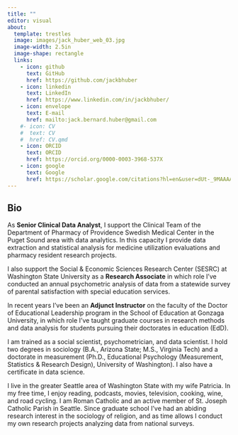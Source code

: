 ```yaml
---
title: ""
editor: visual
about: 
  template: trestles
  image: images/jack_huber_web_03.jpg
  image-width: 2.5in
  image-shape: rectangle
  links:
    - icon: github
      text: GitHub
      href: https://github.com/jackbhuber
    - icon: linkedin
      text: LinkedIn
      href: https://www.linkedin.com/in/jackbhuber/
    - icon: envelope
      text: E-mail
      href: mailto:jack.bernard.huber@gmail.com
    #- icon: CV
    #  text: CV
    #  href: CV.qmd
    - icon: ORCID
      text: ORCID
      href: https://orcid.org/0000-0003-3968-537X
    - icon: google
      text: Google
      href: https://scholar.google.com/citations?hl=en&user=dUt-_9MAAAAJ&view_op=list_works&gmla=AJsN-F5ItHsXL2NzbPuomfVm6jO2FKvvwNDIQLS48WQwMDc8qF-fwqnUV95iJfCfNsf9IDbq3R1O4cHjP8RY4gMG8weuRyJlio-o0UUPJObSiBOCQJGJXNo
---
```


## Bio

As **Senior Clinical Data Analyst**, I support the Clinical Team of the Department of Pharmacy of Providence Swedish Medical Center in the Puget Sound area with data analytics. In this capacity I provide data extraction and statistical analysis for medicine utilization evaluations and pharmacy resident research projects.

I also support the Social & Economic Sciences Research Center (SESRC) at Washington State University as a **Research Associate** in which role I've conducted an annual psychometric analysis of data from a statewide survey of parental satisfaction with special education services.

In recent years I've been an **Adjunct Instructor** on the faculty of the Doctor of Educational Leadership program in the School of Education at Gonzaga University, in which role I've taught graduate courses in research methods and data analysis for students pursuing their doctorates in education (EdD).

I am trained as a social scientist, psychometrician, and data scientist. I hold two degrees in sociology (B.A., Arizona State; M.S., Virginia Tech) and a doctorate in measurement (Ph.D., Educational Psychology (Measurement, Statistics & Research Design), University of Washington). I also have a certificate in data science.

I live in the greater Seattle area of Washington State with my wife Patricia. In my free time, I enjoy reading, podcasts, movies, television, cooking, wine, and road cycling. I am Roman Catholic and an active member of St. Joseph Catholic Parish in Seattle. Since graduate school I've had an abiding research interest in the sociology of religion, and as time allows I conduct my own research projects analyzing data from national surveys.
